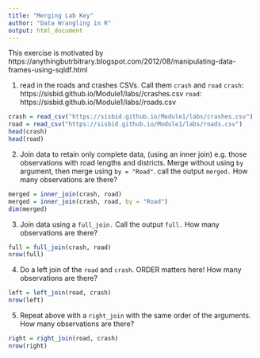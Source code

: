 ```yaml
---
title: "Merging Lab Key"
author: "Data Wrangling in R"
output: html_document
---
```


This exercise is motivated by https://anythingbutrbitrary.blogspot.com/2012/08/manipulating-data-frames-using-sqldf.html

1. read in the roads and crashes CSVs.  Call them `crash` and `road`
`crash`: https://sisbid.github.io/Module1/labs//crashes.csv
`road`: https://sisbid.github.io/Module1/labs//roads.csv

```r
crash = read_csv("https://sisbid.github.io/Module1/labs/crashes.csv")
road = read_csv("https://sisbid.github.io/Module1/labs/roads.csv")
head(crash)
head(road)
```


2. Join data to retain only complete data, (using an inner join) e.g. those observations with road lengths and districts.  Merge without using `by` argument, then merge using `by = "Road"`. call the output `merged.`  How many observations are there?

```r
merged = inner_join(crash, road)
merged = inner_join(crash, road, by = "Road")
dim(merged)
```

3. Join data using a `full_join.`  Call the output `full.`   How many observations are there?

```r
full = full_join(crash, road)
nrow(full)
```

4. Do a left join of the `road` and `crash`.  ORDER matters here!  How many observations are there?

```r
left = left_join(road, crash)
nrow(left)
```

5. Repeat above with a `right_join` with the same order of the arguments. How many observations are there?

```r
right = right_join(road, crash)
nrow(right)
```
